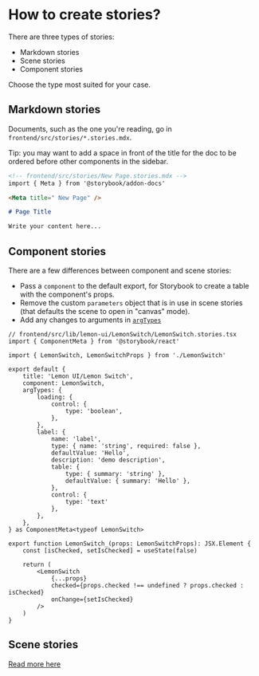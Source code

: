 
<Meta title=" How to create stories?" />

# How to create stories?

There are three types of stories:

- Markdown stories
- Scene stories
- Component stories

Choose the type most suited for your case.

## Markdown stories

Documents, such as the one you're reading, go in `frontend/src/stories/*.stories.mdx`.

Tip: you may want to add a space in front of the title for the doc to be ordered before other components in the sidebar.

```md
<!-- frontend/src/stories/New Page.stories.mdx -->
import { Meta } from '@storybook/addon-docs'

<Meta title=" New Page" />

# Page Title

Write your content here...
```

## Component stories

There are a few differences between component and scene stories:

- Pass a `component` to the default export, for Storybook to create a table with the component's props.
- Remove the custom `parameters` object that is in use in scene stories (that defaults the scene to open in "canvas" mode).
- Add any changes to arguments in [`argTypes`](https://storybook.js.org/docs/react/api/argtypes)

```tsx
// frontend/src/lib/lemon-ui/LemonSwitch/LemonSwitch.stories.tsx
import { ComponentMeta } from '@storybook/react'

import { LemonSwitch, LemonSwitchProps } from './LemonSwitch'

export default {
    title: 'Lemon UI/Lemon Switch',
    component: LemonSwitch,
    argTypes: {
        loading: {
            control: {
                type: 'boolean',
            },
        },
        label: {
            name: 'label',
            type: { name: 'string', required: false },
            defaultValue: 'Hello',
            description: 'demo description',
            table: {
                type: { summary: 'string' },
                defaultValue: { summary: 'Hello' },
            },
            control: {
                type: 'text'
            },
        },
    },
} as ComponentMeta<typeof LemonSwitch>

export function LemonSwitch_(props: LemonSwitchProps): JSX.Element {
    const [isChecked, setIsChecked] = useState(false)

    return (
        <LemonSwitch
            {...props}
            checked={props.checked !== undefined ? props.checked : isChecked}
            onChange={setIsChecked}
        />
    )
}
```

## Scene stories

[Read more here](/docs/how-to-build-a-scene--page#6-create-a-story-for-your-scene)
